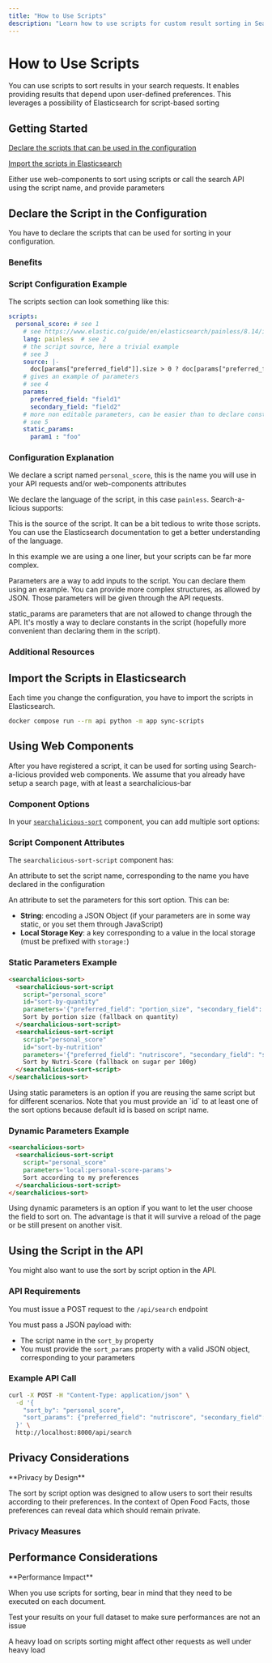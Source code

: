 ```yaml
---
title: "How to Use Scripts"
description: "Learn how to use scripts for custom result sorting in Search-a-licious. This guide covers script declaration in your configuration, importing them into Elasticsearch, and using them with web components or the API."
---
```



# How to Use Scripts

<Callout type="info">
You can use scripts to sort results in your search requests. It enables providing results that depend upon user-defined preferences.
</Callout>

<Card title="Elasticsearch Script-Based Sorting" href="https://www.elastic.co/guide/en/elasticsearch/reference/current/sort-search-results.html#script-based-sorting">
This leverages a possibility of Elasticsearch for script-based sorting
</Card>

## Getting Started

<Steps>
<Step title="Declare Scripts">

[Declare the scripts that can be used in the configuration](#declare-the-script-in-the-configuration)

</Step>
<Step title="Import Scripts">

[Import the scripts in Elasticsearch](#import-the-script-in-elasticsearch)

</Step>
<Step title="Use Scripts">

Either use web-components to sort using scripts or call the search API using the script name, and provide parameters

</Step>
</Steps>

## Declare the Script in the Configuration

<Callout>
You have to declare the scripts that can be used for sorting in your configuration.
</Callout>

### Benefits

<Cards>
<Card title="Simple API Calls" description="Keeps the API call simple by just referring to the script by name" />
<Card title="Security" description="More secure as you are in full control of scripts that are allowed to be used" />
</Cards>

### Script Configuration Example

The scripts section can look something like this:

```yaml title="Script Configuration"
scripts:
  personal_score: # see 1
    # see https://www.elastic.co/guide/en/elasticsearch/painless/8.14/index.html
    lang: painless  # see 2
    # the script source, here a trivial example
    # see 3
    source: |-
      doc[params["preferred_field"]].size > 0 ? doc[params["preferred_field"]].value : (doc[params["secondary_field"]].size > 0 ? doc[params["secondary_field"]].value : 0)
    # gives an example of parameters
    # see 4
    params:
      preferred_field: "field1"
      secondary_field: "field2"
    # more non editable parameters, can be easier than to declare constants in the script
    # see 5
    static_params:
      param1 : "foo"
```

### Configuration Explanation

<Steps>
<Step title="Script Name">

We declare a script named `personal_score`, this is the name you will use in your API requests and/or web-components attributes

</Step>
<Step title="Script Language">

We declare the language of the script, in this case `painless`. Search-a-licious supports:

<Cards>
<Card title="Painless" href="https://www.elastic.co/guide/en/elasticsearch/reference/current/modules-scripting-painless.html" />
<Card title="Lucene Expressions" href="https://www.elastic.co/guide/en/elasticsearch/reference/current/modules-scripting-expression.html" />
</Cards>

</Step>
<Step title="Script Source">

This is the source of the script. It can be a bit tedious to write those scripts. You can use the Elasticsearch documentation to get a better understanding of the language.

<Callout type="info">
In this example we are using a one liner, but your scripts can be far more complex.
</Callout>

</Step>
<Step title="Parameters">

Parameters are a way to add inputs to the script. You can declare them using an example. You can provide more complex structures, as allowed by JSON. Those parameters will be given through the API requests.

</Step>
<Step title="Static Parameters">

static_params are parameters that are not allowed to change through the API. It's mostly a way to declare constants in the script (hopefully more convenient than declaring them in the script).

</Step>
</Steps>

### Additional Resources

<Cards>
<Card title="Configuration Reference" href="./ref-config/searchalicious-config-schema.html#indices_additionalProperties_scripts" description="More information on configuration for scripts" />
<Card title="Script Writing Guide" href="https://www.elastic.co/guide/en/elasticsearch/reference/current/modules-scripting-using.html" description="Introduction to script in Elasticsearch documentation" />
</Cards>

## Import the Scripts in Elasticsearch

<Callout type="warning">
Each time you change the configuration, you have to import the scripts in Elasticsearch.
</Callout>

```bash title="Import Scripts Command"
docker compose run --rm api python -m app sync-scripts
```

## Using Web Components

<Callout>
After you have registered a script, it can be used for sorting using Search-a-licious provided web components.
</Callout>

<Card title="Tutorial Reference" href="./tutorial.md#building-a-search-interface">
We assume that you already have setup a search page, with at least a searchalicious-bar
</Card>

### Component Options

In your [`searchalicious-sort`](./ref-web-components/#searchalicious-sort) component, you can add multiple sort options:

<Cards>
<Card title="searchalicious-sort-field" href="./ref-web-components/#searchalicious-sort-field" description="Add sorting on a field" />
<Card title="searchalicious-sort-script" href="./ref-web-components/#searchalicious-sort-script" description="Add sorting on a script" />
</Cards>

### Script Component Attributes

The `searchalicious-sort-script` component has:

<Steps>
<Step title="Script Name Attribute">

An attribute to set the script name, corresponding to the name you have declared in the configuration

</Step>
<Step title="Parameters Attribute">

An attribute to set the parameters for this sort option. This can be:

- **String**: encoding a JSON Object (if your parameters are in some way static, or you set them through JavaScript)  
- **Local Storage Key**: a key corresponding to a value in the local storage (must be prefixed with `storage:`)

</Step>
</Steps>

### Static Parameters Example

```html title="Static Parameters Usage"
<searchalicious-sort>
  <searchalicious-sort-script
    script="personal_score"
    id="sort-by-quantity"
    parameters='{"preferred_field": "portion_size", "secondary_field": "quantity"}'>
    Sort by portion size (fallback on quantity)
  </searchalicious-sort-script>
  <searchalicious-sort-script
    script="personal_score"
    id="sort-by-nutrition"
    parameters='{"preferred_field": "nutriscore", "secondary_field": "sugar_per_100g"}'>
    Sort by Nutri-Score (fallback on sugar per 100g)
  </searchalicious-sort-script>
</searchalicious-sort>
```

<Callout type="info">
Using static parameters is an option if you are reusing the same script but for different scenarios. Note that you must provide an `id` to at least one of the sort options because default id is based on script name.
</Callout>

### Dynamic Parameters Example

```html title="Dynamic Parameters Usage"
<searchalicious-sort>
  <searchalicious-sort-script
    script="personal_score"
    parameters='local:personal-score-params'>
    Sort according to my preferences
  </searchalicious-sort-script>
</searchalicious-sort>
```

<Callout>
Using dynamic parameters is an option if you want to let the user choose the field to sort on. The advantage is that it will survive a reload of the page or be still present on another visit.
</Callout>

## Using the Script in the API

<Callout type="info">
You might also want to use the sort by script option in the API.
</Callout>

### API Requirements

<Steps>
<Step title="POST Request">

You must issue a POST request to the `/api/search` endpoint

</Step>
<Step title="JSON Payload">

You must pass a JSON payload with:
- The script name in the `sort_by` property
- You must provide the `sort_params` property with a valid JSON object, corresponding to your parameters

</Step>
</Steps>

### Example API Call

```bash title="API Script Usage Example"
curl -X POST -H "Content-Type: application/json" \
  -d '{
    "sort_by": "personal_score",
    "sort_params": {"preferred_field": "nutriscore", "secondary_field": "sugar_per_100g"}
  }' \
  http://localhost:8000/api/search
```

## Privacy Considerations

<Callout type="warning">
**Privacy by Design**

The sort by script option was designed to allow users to sort their results according to their preferences. In the context of Open Food Facts, those preferences can reveal data which should remain private.
</Callout>

### Privacy Measures

<Cards>
<Card title="POST Requests Only" description="We enforce using a POST request in the API to avoid accidental logging" />
<Card title="No Data Logging" description="We try hard not to log this data inside search-a-licious" />
</Cards>

## Performance Considerations

<Callout type="warning">
**Performance Impact**

When you use scripts for sorting, bear in mind that they need to be executed on each document.
</Callout>

<Steps>
<Step title="Test Performance">

Test your results on your full dataset to make sure performances are not an issue

</Step>
<Step title="Monitor System Load">

A heavy load on scripts sorting might affect other requests as well under heavy load

</Step>
</Steps>